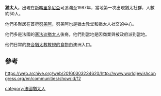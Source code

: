 '''猶太人'''，出現在[[新喀里多尼亞|新喀里多尼亞]]可追溯至1987年，當地第一次出現猶太社群，人數約50人。

他們多聚居在首府[[努美阿|努美阿]]，努美阿也是猶太教堂和猶太人社交的中心。

他們多是法國的[[塞法迪猶太人|塞法迪猶太人]]後裔，他們到當地是因商業與被政府派到當地。

他們日常的[[符合猶太教教規的食物|符合猶太教教規的食物]]由澳洲入口。

==參考==
https://web.archive.org/web/20160303234620/http://www.worldjewishcongress.org/en/communities/show/id/12

[[category:法國猶太人|category:法國猶太人]]